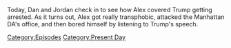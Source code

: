 {{DEFAULTSORT:
    #_EPISODE_0795:April 4-5, 2023
}}{{Episode
    | title             = April 4-5, 2023
    | caption           = Listen to this episode on [https://knowledgefight.libsyn.com/795-april-4-5-2023 Libsyn] [https://open.spotify.com/episode/2YJWuYnRYSSycWK4oML0tO Spotify]
    | episodeNumber     = 795
    | length            = 01:32:17
    | airDate           = April 12, 2023
    | coverageStartDate = April 4, 2023
    | coverageEndDate   = April 5, 2023
    | episodeType       = [[:Category:Present Day|Present Day]]
    | appearance        = [[Donald Trump]], [[Judge Andrew Napolitano]], [[Alvin Bragg]], [[Roger Stone]], [[Rachel Maddow]], [[Mike Adams]], [[George Soros]], [[Paul Manafort]]
    | previousEpisode   = [[794: January 30-February 2, 2004]]
    | nextEpisode       = [[796: February 4, 2004]]
}}

{{Stub}}

Today, Dan and Jordan check in to see how Alex covered Trump getting arrested.  As it turns out, Alex got really transphobic, attacked the Manhattan DA's office, and then bored himself by listening to Trump's speech.

[[Category:Episodes]]
[[Category:Present Day]]
